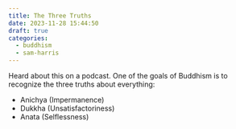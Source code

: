 ```yaml
---
title: The Three Truths
date: 2023-11-28 15:44:50
draft: true
categories:
  - buddhism
  - sam-harris
---
```


Heard about this on a podcast. One of the goals of Buddhism is to recognize the three truths about everything:

- Anichya (Impermanence)
- Dukkha (Unsatisfactoriness)
- Anata (Selflessness)